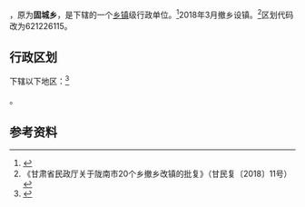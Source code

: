 {{中国乡级行政区|62/12/26/209/000}}

'''{{PAGENAMEBASE}}'''，原为'''固城乡'''，是{{PRC admin/fullname|62/12/26/209/000|3}}下辖的一个[[乡镇|乡镇]]级行政单位。<ref>{{PRC admin/ref sgc|{{PRC admin/parent|62/12/26/209/000}}}}</ref>2018年3月撤乡设镇。<ref>《甘肃省民政厅关于陇南市20个乡撤乡改镇的批复》（甘民复〔2018〕11号）</ref>区划代码改为621226115。

== 行政区划 ==
{{PAGENAMEBASE}}下辖以下地区：<ref>{{PRC admin/ref sgc|62/12/26/209/000}}</ref>

{{PRC admin/children|62/12/26/209/000}}。

== 参考资料 ==

{{reflist}}

{{行政区划小作品}}
{{PRC admin/navcat|62/12/26/209/000}}